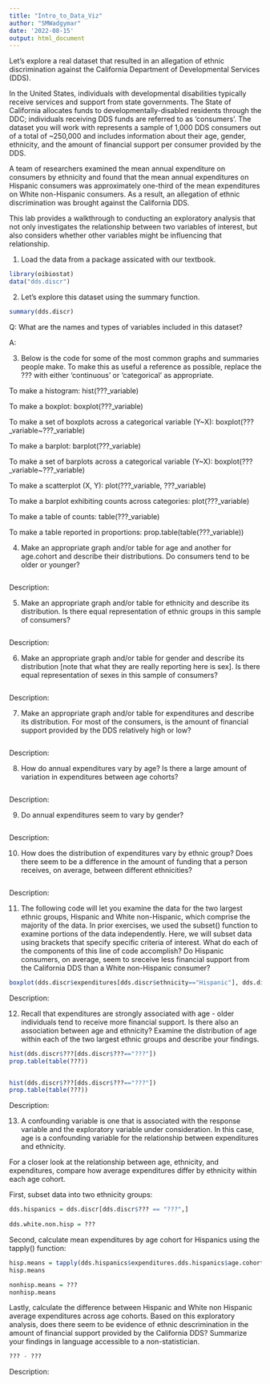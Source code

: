 ```yaml
---
title: "Intro_to_Data_Viz"
author: "SMWadgymar"
date: '2022-08-15'
output: html_document
---
```


Let's explore a real dataset that resulted in an allegation of ethnic discrimination against the California Department of Developmental Services (DDS).

In the United States, individuals with developmental disabilities typically receive services and support from state governments.  The State of California allocates funds to developmentally-disabled residents through the DDC; individuals receiving DDS funds are referred to as 'consumers'.  The dataset you will work with represents a sample of 1,000 DDS consumers out of a total of ~250,000 and includes information about their age, gender, ethnicity, and the amount of financial support per consumer provided by the DDS.

A team of researchers examined the mean annual expenditure on consumers by ethnicity and found that the mean annual expenditures on Hispanic consumers was approximately one-third of the mean expenditures on White non-Hispanic consumers.  As a result, an allegation of ethnic discrimination was brought against the California DDS.

This lab provides a walkthrough to conducting an exploratory analysis that not only investigates the relationship between two variables of interest, but also considers whether other variables might be influencing that relationship.


1) Load the data from a package assicated with our textbook.

```r
library(oibiostat)
data("dds.discr")
```


2) Let's explore this dataset using the summary function.

```r
summary(dds.discr)
```

Q: What are the names and types of variables included in this dataset?

A: 



3) Below is the code for some of the most common graphs and summaries people make.  To make this as useful a reference as possible, replace the ??? with either 'continuous' or 'categorical' as appropriate.

To make a histogram:
hist(???_variable)

To make a boxplot:
boxplot(???_variable)

To make a set of boxplots across a categorical variable (Y~X):
boxplot(???_variable~???_variable)

To make a barplot:
barplot(???_variable)

To make a set of barplots across a categorical variable (Y~X):
boxplot(???_variable~???_variable)

To make a scatterplot (X, Y):
plot(???_variable, ???_variable)

To make a barplot exhibiting counts across categories:
plot(???_variable)

To make a table of counts:
table(???_variable)

To make a table reported in proportions:
prop.table(table(???_variable))



4) Make an appropriate graph and/or table for age and another for age.cohort and describe their distributions.  Do consumers tend to be older or younger?

```r

```

Description:


5) Make an appropriate graph and/or table for ethnicity and describe its distribution.  Is there equal representation of ethnic groups in this sample of consumers?

```r

```

Description: 


6) Make an appropriate graph and/or table for gender and describe its distribution [note that what they are really reporting here is sex].  Is there equal representation of sexes in this sample of consumers?

```r

```

Description: 


7) Make an appropriate graph and/or table for expenditures and describe its distribution. For most of the consumers, is the amount of financial support provided by the DDS relatively high or low?

```r

```

Description: 


8) How do annual expenditures vary by age?  Is there a large amount of variation in expenditures between age cohorts?

```r

```

Description:



9) Do annual expenditures seem to vary by gender?

```r

```

Description:



10) How does the distribution of expenditures vary by ethnic group?  Does there seem to be a difference in the amount of funding that a person receives, on average, between different ethnicities?

```r

```

Description: 


11) The following code will let you examine the data for the two largest ethnic groups, Hispanic and White non-Hispanic, which comprise the majority of the data.  In prior exercises, we used the subset() function to examine portions of the data independently. Here, we will subset data using brackets that specify specific criteria of interest. What do each of the components of this line of code accomplish?  Do Hispanic consumers, on average, seem to sreceive less financial support from the California DDS than a White non-Hispanic consumer?

```r
boxplot(dds.discr$expenditures[dds.discr$ethnicity=="Hispanic"], dds.discr$expenditures[dds.discr$ethnicity=="White not Hispanic"], names=c("Hispanic", "White not Hispanic"))
```

Description:



12) Recall that expenditures are strongly associated with age - older individuals tend to receive more financial support.  Is there also an association between age and ethnicity?  Examine the distribution of age within each of the two largest ethnic groups and describe your findings.

```r
hist(dds.discr$???[dds.discr$???=="???"])
prop.table(table(???))


hist(dds.discr$???[dds.discr$???=="???"])
prop.table(table(???))
```

Description:



13) A confounding variable is one that is associated with the response variable and the exploratory variable under consideration.  In this case, age is a confounding variable for the relationship between expenditures and ethnicity.

For a closer look at the relationship between age, ethnicity, and expenditures, compare how average expenditures differ by ethnicity within each age cohort.

First, subset data into two ethnicity groups:

```r
dds.hispanics = dds.discr[dds.discr$??? == "???",]
  
dds.white.non.hisp = ???
```

Second, calculate mean expenditures by age cohort for Hispanics using the tapply() function:

```r
hisp.means = tapply(dds.hispanics$expenditures.dds.hispanics$age.cohort, mean)
hisp.means

nonhisp.means = ???
nonhisp.means
```

Lastly, calculate the difference between Hispanic and White non Hispanic average expenditures across age cohorts.  Based on this exploratory analysis, does there seem to be evidence of ethnic descrimination in the amount of financial support provided by the California DDS? Summarize your findings in language accessible to a non-statistician.

```r
??? - ???
```

Description: 


